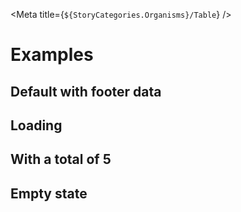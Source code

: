 
<Meta title={`${StoryCategories.Organisms}/Table`} />

<Docs />

# Examples

## Default with footer data

<Canvas>
	<div class="h-[38rem] w-full">
		<p-table
			enable-row-selection={false}
			selection-key="date"
			can-select-key="canSelect"
			items='[{"date":"01\/01\/2022","hours":8,"status":"Ingediend", "canSelect": true},{"date":"02\/01\/2022","hours":6.5,"status":"Ingediend", "canSelect": true},{"date":"03\/01\/2022","hours":8,"status":"Goedgekeurd", "canSelect": true},{"date":"08\/01\/2022","hours":8,"status":"Goedgekeurd", "canSelect": true},{"date":"09\/01\/2022","hours":8,"status":"Afgekeurd", "canSelect": true},{"date":"10\/01\/2022","hours":8,"status":"Afgekeurd", "canSelect": true}]'
			total={32}
			shadow={false}
		>
			<p-table-column
				type="th"
				name="Datum"
				path="date"
				sizes={8}
			></p-table-column>
			<p-table-column
				name="Uren"
				path="hours"
				align="end"
				sizes={2}
			></p-table-column>
			<p-table-column
				path="status"
				align="end"
				sizes={2}
			></p-table-column>
		</p-table>
	</div>
</Canvas>

## Loading

<Canvas>
	<div class="h-[31rem] w-full">
		<p-table
			selection-key="date"
			can-select-key="canSelect"
			items='[{"date":"01\/01\/2022","hours":8,"status":"Ingediend", "canSelect": true},{"date":"02\/01\/2022","hours":6.5,"status":"Ingediend", "canSelect": true},{"date":"03\/01\/2022","hours":8,"status":"Goedgekeurd", "canSelect": true},{"date":"08\/01\/2022","hours":8,"status":"Goedgekeurd", "canSelect": true},{"date":"09\/01\/2022","hours":8,"status":"Afgekeurd", "canSelect": true},{"date":"10\/01\/2022","hours":8,"status":"Afgekeurd", "canSelect": true}]'
			total={32}
			loading={true}
		>
			<p-table-column
				type="th"
				name="Datum"
				path="date"
				sizes={8}
			></p-table-column>
			<p-table-column
				name="Uren"
				path="hours"
				align="end"
				sizes={2}
			></p-table-column>
			<p-table-column
				path="status"
				align="end"
				sizes={2}
			></p-table-column>
		</p-table>
	</div>
</Canvas>

## With a total of 5

<Canvas>
	<div class="h-[38rem] w-full">
		<p-table
			selection-key="date"
			can-select-key="canSelect"
			items='[{"date":"01\/01\/2022","hours":8,"status":"Ingediend", "canSelect": true},{"date":"02\/01\/2022","hours":6.5,"status":"Ingediend", "canSelect": true},{"date":"03\/01\/2022","hours":8,"status":"Goedgekeurd", "canSelect": true},{"date":"08\/01\/2022","hours":8,"status":"Goedgekeurd", "canSelect": true},{"date":"09\/01\/2022","hours":8,"status":"Afgekeurd", "canSelect": true},{"date":"10\/01\/2022","hours":8,"status":"Afgekeurd", "canSelect": true}]'
			total={5}
		>
			<p-table-column
				type="th"
				name="Datum"
				path="date"
				sizes={8}
			></p-table-column>
			<p-table-column
				name="Uren"
				path="hours"
				align="end"
				sizes={2}
			></p-table-column>
			<p-table-column
				path="status"
				align="end"
				sizes={2}
			></p-table-column>
			<p-table-row-action type="multi" icon="upload" label="Upload" />
			<p-table-row-action type="multi" icon="download" label="Download" />
		</p-table>
	</div>
</Canvas>

## Empty state

<Canvas>
	<div class="h-[38rem] w-full">
		<p-table
			enable-row-selection={false}
			selection-key="date"
			can-select-key="canSelect"
			items="[]"
			total={32}
		>
			<p-table-column
				type="th"
				name="Datum"
				path="date"
				sizes={8}
			></p-table-column>
			<p-table-column
				name="Uren"
				path="hours"
				align="end"
				sizes={2}
			></p-table-column>
			<p-table-column
				path="status"
				align="end"
				sizes={2}
			></p-table-column>
		</p-table>
	</div>
</Canvas>
